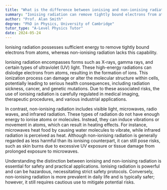```yaml
---
title: "What is the difference between ionising and non-ionising radiation?"
summary: "Ionising radiation can remove tightly bound electrons from atoms due to its high energy, whereas non-ionising radiation lacks sufficient energy to cause this effect."
author: "Prof. Alan Smith"
degree: "PhD in Physics, University of Cambridge"
tutor_type: "A-Level Physics Tutor"
date: 2024-05-24
---
```


Ionising radiation possesses sufficient energy to remove tightly bound electrons from atoms, whereas non-ionising radiation lacks this capability.

Ionising radiation encompasses forms such as X-rays, gamma rays, and certain types of ultraviolet (UV) light. These high-energy radiations can dislodge electrons from atoms, resulting in the formation of ions. This ionization process can damage or alter the molecular structure within cells, potentially leading to serious health consequences, including radiation sickness, cancer, and genetic mutations. Due to these associated risks, the use of ionising radiation is carefully regulated in medical imaging, therapeutic procedures, and various industrial applications.

In contrast, non-ionising radiation includes visible light, microwaves, radio waves, and infrared radiation. These types of radiation do not have enough energy to ionise atoms or molecules. Instead, they can induce vibrations or movement in atoms, which can result in heating effects. For instance, microwaves heat food by causing water molecules to vibrate, while infrared radiation is perceived as heat. Although non-ionising radiation is generally regarded as less harmful than its ionising counterpart, it can still pose risks, such as skin burns due to excessive UV exposure or tissue damage from prolonged exposure to microwaves.

Understanding the distinction between ionising and non-ionising radiation is essential for safety and practical applications. Ionising radiation is powerful and can be hazardous, necessitating strict safety protocols. Conversely, non-ionising radiation is more prevalent in daily life and is typically safer; however, it still requires cautious use to mitigate potential risks.
    